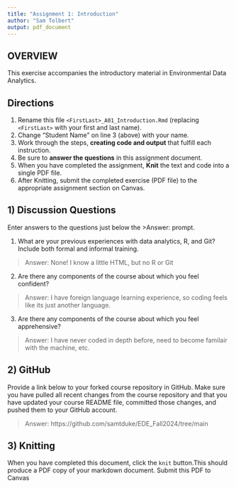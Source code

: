 ```yaml
---
title: "Assignment 1: Introduction"
author: "Sam Tolbert"
output: pdf_document
---
```


## OVERVIEW

This exercise accompanies the introductory material in Environmental Data Analytics. 


## Directions
1.  Rename this file `<FirstLast>_A01_Introduction.Rmd` (replacing `<FirstLast>` with your first and last name).
2.  Change "Student Name" on line 3 (above) with your name.
3.  Work through the steps, **creating code and output** that fulfill each instruction.
4.  Be sure to **answer the questions** in this assignment document.
5.  When you have completed the assignment, **Knit** the text and code into a single PDF file.
6.  After Knitting, submit the completed exercise (PDF file) to the appropriate assignment section on Canvas.


## 1) Discussion Questions
Enter answers to the questions just below the >Answer: prompt.

1. What are your previous experiences with data analytics, R, and Git? Include both formal and informal training.

> Answer: None! I know a little HTML, but no R or Git

2. Are there any components of the course about which you feel confident?

> Answer: I have foreign language learning experience, so coding feels like its just another language.

3. Are there any components of the course about which you feel apprehensive?

> Answer: I have never coded in depth before, need to become familair with the machine, etc.


## 2) GitHub

Provide a link below to your forked course repository in GitHub. Make sure you have pulled all recent changes from the course repository and that you have updated your course README file, committed those changes, and pushed them to your GitHub account. 

> Answer: https://github.com/samtduke/EDE_Fall2024/tree/main

## 3) Knitting
When you have completed this document, click the `knit` button.This should produce a PDF copy of your markdown document. Submit this PDF to Canvas 
